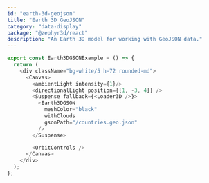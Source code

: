```yaml
---
id: "earth-3d-geojson"
title: "Earth 3D GeoJSON"
category: "data-display"
package: "@zephyr3d/react"
description: "An Earth 3D model for working with GeoJSON data."
---
```


<Earth3DGSONExample/>

```javascript
export const Earth3DGSONExample = () => {
  return (
    <div className="bg-white/5 h-72 rounded-md">
      <Canvas>
        <ambientLight intensity={1}/>
        <directionalLight position={[1, -3, 4]} />
        <Suspense fallback={<Loader3D />}>
          <Earth3DGSON
            meshColor="black"
            withClouds
            gsonPath="/countries.geo.json"
          />
        </Suspense>

        <OrbitControls />
      </Canvas>
    </div>
  );
};

```